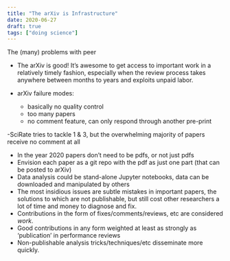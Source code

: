 ```yaml
---
title: "The arXiv is Infrastructure"
date: 2020-06-27
draft: true
tags: ["doing science"]
---
```


The (many) problems with peer 





- The arXiv is good! It's awesome to get access to important work in a relatively timely fashion, especially when the review process takes anywhere between months to years and exploits unpaid labor. 

- arXiv failure modes:
    - basically no quality control
    - too many papers
    - no comment feature, can only respond through another pre-print
    
-SciRate tries to tackle 1 & 3, but the overwhelming majority of papers receive no comment at all

- In the year 2020 papers don't need to be pdfs, or not just pdfs
- Envision each paper as a git repo with the pdf as just one part (that can be posted to arXiv)
- Data analysis could be stand-alone Jupyter notebooks, data can be downloaded and manipulated by others
- The most insidious issues are subtle mistakes in important papers, the solutions to which are not publishable, but still cost other researchers a lot of time and money to diagnose and fix. 
- Contributions in the form of fixes/comments/reviews, etc are considered _work_. 
- Good contributions in any form weighted at least as strongly as 'publication' in performance reviews
- Non-publishable analysis tricks/techniques/etc disseminate more quickly. 





